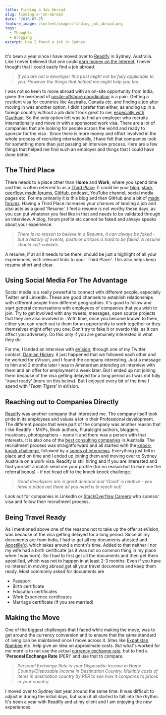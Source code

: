 ```yaml
---
title: Finding a Job Abroad
slug: finding-a-job-abroad
date: '2016-07-25'
feature_image: /content/images/finding_job_abroad.png
tags:
  - Thoughts
  - Blogging
excerpt: How I found a job in Sydney.
---
```

It's been a year since I have moved over to [Readify](https://readify.net/) in Sydney, Australia. Like I never believed that one could [earn money on the Internet](/blog/getting-started-with-freelancing-jobs-online/), I never thought that I could easily find a job abroad.

> _If you are not a developer this post might not be fully applicable to you. However the things that helped me might help you too._

<ImageCard src="/content/images/finding_job_abroad.png" alt="How I found a job in Sydney" />

I was not so keen to move abroad with an on-site opportunity from India, given the overhead of [onsite-offshore coordination](https://en.wikipedia.org/wiki/Global_delivery_model) is a pain. Getting a resident visa for countries like Australia, Canada etc. and finding a job after moving in was another option. I didn't prefer that either, as ending up in a foreign country without a job didn't look great to me, [especially with Gautham](/blog/life-learnings-after-being-a-parent/). So the only option left was to find an employer who recruits internationally and move in with a sponsored work visa. There are a lot of companies that are looking for people across the world and ready to sponsor for the visa . Since there is more money and effort involved in the whole process of recruiting internationally, I have felt that companies look for something more than just passing an interview process. Here are a few things that helped me find such an employer and things that I could have done better.

## The Third Place

There needs to a place other than **Home** and **Work**, where you spend time and this is often referred to as a [Third Place](http://www.hanselman.com/blog/TheDeveloperTheoryOfTheThirdPlace.aspx). It could be your [blog](/tag/blogging/), [stack overflow](http://stackoverflow.com/users/1948745/rahul-p-nath), [msdn forums](/blog/stars-do-count/), [GitHub](https://github.com/rahulpnath), podcast, YouTube channel, social media pages etc. For me primarily it is this blog and then GitHub and a bit of [msdn forums](https://social.msdn.microsoft.com/profile/rahul%20p%20nath?type=forum&referrer=http://social.msdn.microsoft.com/Forums/azure/en-US/home). Having a Third Place increases your chances of landing a job and also acts as a good 'Resume'. I feel a resume is not worthy these days, as you can put whatever you feel like in that and needs to be validated through an interview. A blog, forum profile etc cannot be faked and always speaks about your experience.

> _There is no reason to believe in a Resume, it can always be faked - but a history of events, posts or articles is hard to be faked. A resume should self-validate._

A resume, if at all it needs to be there, should be just a highlight of all your experiences, with relevant links to your 'Third Place'. This also helps keep resume short and clear.

## Using Social Media For The Advantage

Social media is a really powerful to connect with different people, especially Twitter and LinkedIn. These are good channels to establish relationships with different people from different geographies. It's good to follow and start general conversations with employees of companies that you wish to join. Try to get involved with any tweets, messages, open source projects that they are also involved in . With time, once you become known to them, either you can reach out to them for an opportunity to work together or they themselves might offer you one. Don't try to fake it or overdo this, as it can affect you adversely. Do this only if you are genuinely interested in what they do.

<ImageCard src="/content/images/amsterdam_thehague.jpg" alt="The Hague - Amsterdam" />

For me, I landed an interview with [eVision](https://www.evision-software.com/), through one of my Twitter contact, [Damian Hickey](https://twitter.com/randompunter). it just happened that we followed each other and he worked for eVision, and I found the company interesting. Just a message to him and 2 months later I was in Amsterdam attending an interview with them and an offer for employment a week later. But I ended up not joining them because of the visa getting delayed for a long period as I was not fully 'travel ready' (more on this below). But I enjoyed every bit of the time I spend with '_Team Tigers_' in eVision.

## Reaching out to Companies Directly

[Readify](https://readify.net/) was another company that interested me. The company itself took pride in its employees and values a lot in their Professional development. The different people that were part of the company was another reason that I like Readify - MVPs, Book authors, Pluralsight authors, bloggers, musicians, photographers - name it and there was a person with that interests. It is also one of the [best consulting companies](https://readify.net/about-us/awards-recognitions/) in Australia. The recruitment process was straightforward and all started with the [knock-knock challenge](https://knockknock.readify.net/), followed by a [series of interviews](https://readify.net/careers/apply-now/technical-consultants/). Everything just fell in place and on time and I ended up joining them and moving over to Sydney Australia on a work visa. Readify is still hiring and if you are interested and find yourself a match send me your profile (for no reason but to earn me the referral bonus) - if not head off to the knock knock challenge.

> _Good developers are in great demand and 'Good' is relative - you have a place out there all you need is to reach out!_

Look out for companies in LinkedIn or [StackOverflow Careers](http://stackoverflow.com/jobs?location=Sydney%2C%20Australia) who sponsor visa and follow their recruitment process.

## Being Travel Ready

As I mentioned above one of the reasons not to take up the offer at eVision, was because of the visa getting delayed for a long period. Since all my documents are from India, I had to get all my documents attested and [Apostille'd](https://en.wikipedia.org/wiki/Apostille_Convention), which takes around a month's time. Added to that neither I nor my wife had a birth certificate (as it was not so common thing in my place when I was born). So I had to first get all the documents and then get them apostilled, which was not to happen in at least 2-3 months. Even if you have no interest in moving abroad,get all your travel documents and keep them ready. Most commonly asked for documents are

-   Passport
-   Birth certificate
-   Education certificates
-   Work Experience certificates
-   Marriage certificate (if you are married)

## Making the Move

One of the biggest challenges that I faced while making the move, was to get around the currency conversion and to ensure that the same standard of living can be maintained once I move across it. Sites like [Expatistan](https://www.expatistan.com/cost-of-living), [Numbeo](http://www.numbeo.com/cost-of-living/) etc. help give an idea on approximate costs. But what's worked for me more is to not use the actual [currency exchange rate](http://www.xe.com/), but to find a '**Personal Exchange Rate** (PER)' and use that to compare.

> _Personal Exchange Rate is your Disposable Income in Home Country/Disposable Income in Destination Country. Multiply costs of items in destination country by PER to see how it compares to prices in your country._

<ImageCard src="/content/images/sydney_work.jpg" alt="View from my office, Sydney" />

I moved over to Sydney last year around the same time. It was difficult to adjust in during the initial days, but soon it all started to fall into the rhythm. It's been a year with Readify and at my client and I am enjoying the new experiences.
